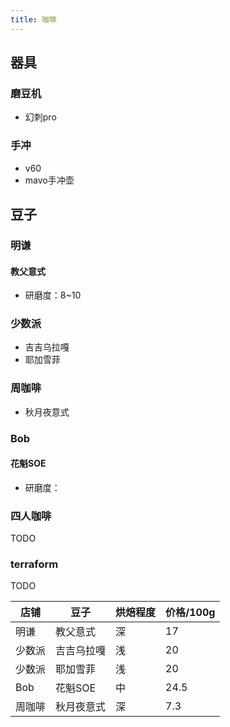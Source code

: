 ```yaml
---
title: 咖啡
---
```

## 器具

### 磨豆机
- 幻刺pro

### 手冲
- v60
- mavo手冲壶
 
## 豆子

### 明谦
#### 教父意式
- 研磨度：8~10

### 少数派
- 吉吉乌拉嘎
- 耶加雪菲

### 周咖啡
- 秋月夜意式

### Bob
#### 花魁SOE
- 研磨度：

### 四人咖啡
TODO
### terraform
TODO

| 店铺   | 豆子       | 烘焙程度 | 价格/100g |
|--------|------------|----------|-----------|
| 明谦   | 教父意式   | 深       | 17        |
| 少数派 | 吉吉乌拉嘎 | 浅       | 20        |
| 少数派 | 耶加雪菲   | 浅       | 20        |
| Bob    | 花魁SOE    | 中       | 24.5      |
| 周咖啡 | 秋月夜意式 | 深       | 7.3       |